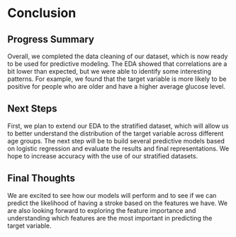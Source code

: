 # Conclusion

## Progress Summary
Overall, we completed the data cleaning of our dataset, which is now ready to be used for predictive modeling. The EDA showed that correlations are a bit lower than expected, but we were able to identify some interesting patterns. For example, we found that the target variable is more likely to be positive for people who are older and have a higher average glucose level. 

## Next Steps
First, we plan to extend our EDA to the stratified dataset, which will allow us to better understand the distribution of the target variable across different age groups. The next step will be to build several predictive models based on logistic regression and evaluate the results and final representations. We hope to increase accuracy with the use of our stratified datasets. 

## Final Thoughts
We are excited to see how our models will perform and to see if we can predict the likelihood of having a stroke based on the features we have. We are also looking forward to exploring the feature importance and understanding which features are the most important in predicting the target variable.